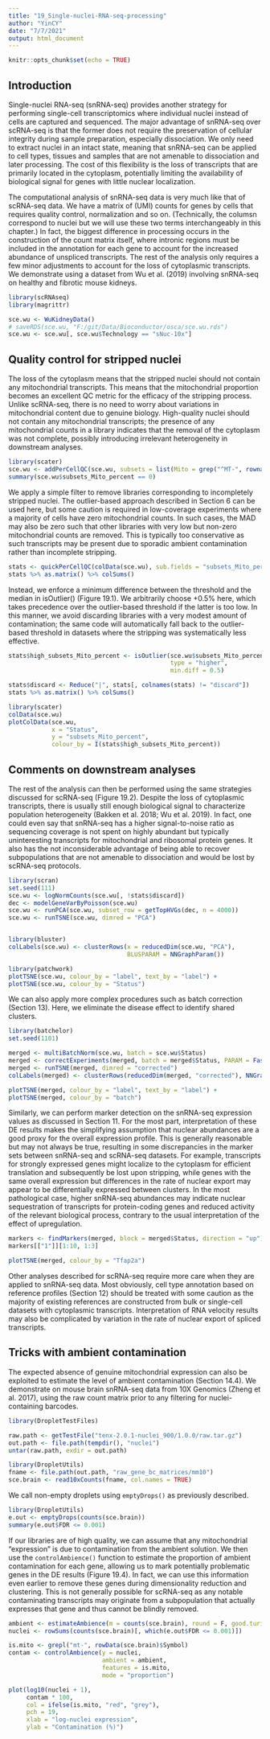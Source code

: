 ```yaml
---
title: "19_Single-nuclei-RNA-seq-processing"
author: "YinCY"
date: "7/7/2021"
output: html_document
---
```


```r
knitr::opts_chunk$set(echo = TRUE)
```

## Introduction
Single-nuclei RNA-seq (snRNA-seq) provides another strategy for performing single-cell transcriptomics where individual nuclei instead of cells are captured and sequenced. The major advantage of snRNA-seq over scRNA-seq is that the former does not require the preservation of cellular integrity during sample preparation, especially dissociation. We only need to extract nuclei in an intact state, meaning that snRNA-seq can be applied to cell types, tissues and samples that are not amenable to dissociation and later processing. The cost of this flexibility is the loss of transcripts that are primarily located in the cytoplasm, potentially limiting the availability of biological signal for genes with little nuclear localization.  

The computational analysis of snRNA-seq data is very much like that of scRNA-seq data. We have a matrix of (UMI) counts for genes by cells that requires quality control, normalization and so on. (Technically, the columsn correspond to nuclei but we will use these two terms interchangeably in this chapter.) In fact, the biggest difference in processing occurs in the construction of the count matrix itself, where intronic regions must be included in the annotation for each gene to account for the increased abundance of unspliced transcripts. The rest of the analysis only requires a few minor adjustments to account for the loss of cytoplasmic transcripts. We demonstrate using a dataset from Wu et al. (2019) involving snRNA-seq on healthy and fibrotic mouse kidneys.

```r
library(scRNAseq)
library(magrittr)

sce.wu <- WuKidneyData()
# saveRDS(sce.wu, "F:/git/Data/Bioconductor/osca/sce.wu.rds")
sce.wu <- sce.wu[, sce.wu$Technology == "sNuc-10x"]
```

## Quality control for stripped nuclei
The loss of the cytoplasm means that the stripped nuclei should not contain any mitochondrial transcripts. This means that the mitochondrial proportion becomes an excellent QC metric for the efficacy of the stripping process. Unlike scRNA-seq, there is no need to worry about variations in mitochondrial content due to genuine biology. High-quality nuclei should not contain any mitochondrial transcripts; the presence of any mitochondrial counts in a library indicates that the removal of the cytoplasm was not complete, possibly introducing irrelevant heterogeneity in downstream analyses.  

```r
library(scater)
sce.wu <- addPerCellQC(sce.wu, subsets = list(Mito = grep("^MT-", rownames(sce.wu))))
summary(sce.wu$subsets_Mito_percent == 0)
```

We apply a simple filter to remove libraries corresponding to incompletely stripped nuclei. The outlier-based approach described in Section 6 can be used here, but some caution is required in low-coverage experiments where a majority of cells have zero mitochondrial counts. In such cases, the MAD may also be zero such that other libraries with very low but non-zero mitochondrial counts are removed. This is typically too conservative as such transcripts may be present due to sporadic ambient contamination rather than incomplete stripping.  

```r
stats <- quickPerCellQC(colData(sce.wu), sub.fields = "subsets_Mito_percent")
stats %>% as.matrix() %>% colSums()
```

Instead, we enforce a minimum difference between the threshold and the median in isOutlier() (Figure 19.1). We arbitrarily choose +0.5% here, which takes precedence over the outlier-based threshold if the latter is too low. In this manner, we avoid discarding libraries with a very modest amount of contamination; the same code will automatically fall back to the outlier-based threshold in datasets where the stripping was systematically less effective.  

```r
stats$high_subsets_Mito_percent <- isOutlier(sce.wu$subsets_Mito_percent, 
                                             type = "higher", 
                                             min.diff = 0.5)

stats$discard <- Reduce("|", stats[, colnames(stats) != "discard"])
stats %>% as.matrix() %>% colSums()
```

```r
library(scater)
colData(sce.wu)
plotColData(sce.wu, 
            x = "Status", 
            y = "subsets_Mito_percent", 
            colour_by = I(stats$high_subsets_Mito_percent))
```

## Comments on downstream analyses
The rest of the analysis can then be performed using the same strategies discussed for scRNA-seq (Figure 19.2). Despite the loss of cytoplasmic transcripts, there is usually still enough biological signal to characterize population heterogeneity (Bakken et al. 2018; Wu et al. 2019). In fact, one could even say that snRNA-seq has a higher signal-to-noise ratio as sequencing coverage is not spent on highly abundant but typically uninteresting transcripts for mitochondrial and ribosomal protein genes. It also has the not inconsiderable advantage of being able to recover subpopulations that are not amenable to dissociation and would be lost by scRNA-seq protocols.  

```r
library(scran)
set.seed(111)
sce.wu <- logNormCounts(sce.wu[, !stats$discard])
dec <- modelGeneVarByPoisson(sce.wu)
sce.wu <- runPCA(sce.wu, subset_row = getTopHVGs(dec, n = 4000))
sce.wu <- runTSNE(sce.wu, dimred = "PCA")


library(bluster)
colLabels(sce.wu) <- clusterRows(x = reducedDim(sce.wu, "PCA"), 
                                 BLUSPARAM = NNGraphParam())

library(patchwork)
plotTSNE(sce.wu, colour_by = "label", text_by = "label") +
plotTSNE(sce.wu, colour_by = "Status")
```

We can also apply more complex procedures such as batch correction (Section 13). Here, we eliminate the disease effect to identify shared clusters.  

```r
library(batchelor)
set.seed(1101)

merged <- multiBatchNorm(sce.wu, batch = sce.wu$Status)
merged <- correctExperiments(merged, batch = merged$Status, PARAM = FastMnnParam())
merged <- runTSNE(merged, dimred = "corrected")
colLabels(merged) <- clusterRows(reducedDim(merged, "corrected"), NNGraphParam())

plotTSNE(merged, colour_by = "label", text_by = "label") +
plotTSNE(merged, colour_by = "batch")
```

Similarly, we can perform marker detection on the snRNA-seq expression values as discussed in Section 11. For the most part, interpretation of these DE results makes the simplifying assumption that nuclear abundances are a good proxy for the overall expression profile. This is generally reasonable but may not always be true, resulting in some discrepancies in the marker sets between snRNA-seq and scRNA-seq datasets. For example, transcripts for strongly expressed genes might localize to the cytoplasm for efficient translation and subsequently be lost upon stripping, while genes with the same overall expression but differences in the rate of nuclear export may appear to be differentially expressed between clusters. In the most pathological case, higher snRNA-seq abundances may indicate nuclear sequestration of transcripts for protein-coding genes and reduced activity of the relevant biological process, contrary to the usual interpretation of the effect of upregulation.  

```r
markers <- findMarkers(merged, block = merged$Status, direction = "up")
markers[["1"]][1:10, 1:3]
```

```r
plotTSNE(merged, colour_by = "Tfap2a")
```

Other analyses described for scRNA-seq require more care when they are applied to snRNA-seq data. Most obviously, cell type annotation based on reference profiles (Section 12) should be treated with some caution as the majority of existing references are constructed from bulk or single-cell datasets with cytoplasmic transcripts. Interpretation of RNA velocity results may also be complicated by variation in the rate of nuclear export of spliced transcripts.  

## Tricks with ambient contamination
The expected absence of genuine mitochondrial expression can also be exploited to estimate the level of ambient contamination (Section 14.4). We demonstrate on mouse brain snRNA-seq data from 10X Genomics (Zheng et al. 2017), using the raw count matrix prior to any filtering for nuclei-containing barcodes.   

```r
library(DropletTestFiles)

raw.path <- getTestFile("tenx-2.0.1-nuclei_900/1.0.0/raw.tar.gz")
out.path <- file.path(tempdir(), "nuclei")
untar(raw.path, exdir = out.path)

library(DropletUtils)
fname <- file.path(out.path, "raw_gene_bc_matrices/mm10")
sce.brain <- read10xCounts(fname, col.names = TRUE)
```

We call non-empty droplets using `emptyDrops()` as previously described.  

```r
library(DropletUtils)
e.out <- emptyDrops(counts(sce.brain))
summary(e.out$FDR <= 0.001)
```

If our libraries are of high quality, we can assume that any mitochondrial “expression” is due to contamination from the ambient solution. We then use the `controlAmbience()` function to estimate the proportion of ambient contamination for each gene, allowing us to mark potentially problematic genes in the DE results (Figure 19.4). In fact, we can use this information even earlier to remove these genes during dimensionality reduction and clustering. This is not generally possible for scRNA-seq as any notable contaminating transcripts may originate from a subpopulation that actually expresses that gene and thus cannot be blindly removed.  

```r
ambient <- estimateAmbience(m = counts(sce.brain), round = F, good.turing = F)
nuclei <- rowSums(counts(sce.brain)[, which(e.out$FDR <= 0.001)])

is.mito <- grepl("mt-", rowData(sce.brain)$Symbol)
contam <- controlAmbience(y = nuclei, 
                          ambient = ambient, 
                          features = is.mito, 
                          mode = "proportion")

plot(log10(nuclei + 1), 
     contam * 100, 
     col = ifelse(is.mito, "red", "grey"), 
     pch = 19, 
     xlab = "log-nuclei expression", 
     ylab = "Contamination (%)")
```



















